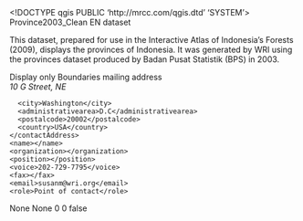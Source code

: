 <!DOCTYPE qgis PUBLIC 'http://mrcc.com/qgis.dtd' 'SYSTEM'>
<qgis version="3.20.3-Odense">
  <identifier>Province2003_Clean</identifier>
  <parentidentifier></parentidentifier>
  <language>EN</language>
  <type>dataset</type>
  <title>Province2003_Clean</title>
  <abstract>This dataset, prepared for use in the Interactive Atlas of Indonesia's Forests (2009), displays the provinces of Indonesia. It was generated by WRI using the provinces dataset produced by Badan Pusat Statistik (BPS) in 2003.

Display only</abstract>
  <keywords vocabulary="gmd:topicCategory">
    <keyword>Boundaries</keyword>
  </keywords>
  <contact>
    <contactAddress>
      <type>mailing address</type>
      <address>10 G Street, NE</address>
      <city>Washington</city>
      <administrativearea>D.C</administrativearea>
      <postalcode>20002</postalcode>
      <country>USA</country>
    </contactAddress>
    <name></name>
    <organization></organization>
    <position></position>
    <voice>202-729-7795</voice>
    <fax></fax>
    <email>susanm@wri.org</email>
    <role>Point of contact</role>
  </contact>
  <links>
    <link mimeType="" url="file://\\GISLB\C$\AtlasIndo\Data\Boundaries\Province2003_Clean.shp" description="" size="" name="Shapefile" format="" type="Local Area Network"/>
  </links>
  <fees></fees>
  <constraints type="Access">None</constraints>
  <rights>None</rights>
  <encoding></encoding>
  <crs>
    <spatialrefsys>
      <wkt></wkt>
      <proj4></proj4>
      <srsid>0</srsid>
      <srid>0</srid>
      <authid></authid>
      <description></description>
      <projectionacronym></projectionacronym>
      <ellipsoidacronym></ellipsoidacronym>
      <geographicflag>false</geographicflag>
    </spatialrefsys>
  </crs>
  <extent>
    <spatial minx="95.05965399999999477" crs="EPSG:4326" maxy="5.9068839999999998" miny="-10.99740700000000082" minz="0" dimensions="2" maxx="141.00718699999998762" maxz="0"/>
  </extent>
</qgis>
